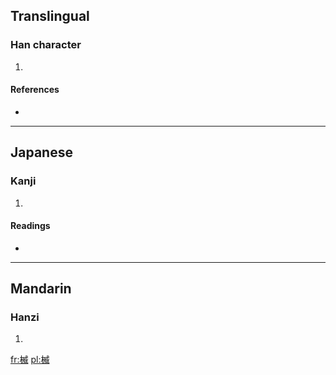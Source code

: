 ==Translingual==

===Han character===
{{Han char|rn=75|rad=木|as=09|sn=13|four=|canj=木戈竹女 (DIHV)}}

# {{defn|Han|sort=木09}}

====References====
* {{Han ref|kx=0541.140|dkj=15177|dj=0929.040|hdz=21246.010|uh=6972|ud=26994}}

----

==Japanese==

===Kanji===
{{ja-kanji|grade=|rs=木09}}

# {{defn|lang=ja|sort=木09}}

====Readings====
* {{ja-readings|on=[[い]] (i)|kun=[[おまる]] (omaru), [[おかわ]] (okawa), [[とい]] (toi)}}

----

==Mandarin==

===Hanzi===
{{cmn-hanzi|pin=[[jiē]] ([[jie1]]), [[wēi]] ([[wei1]])|wg=chieh<sup>1</sup>, wei<sup>1</sup>}}

# {{defn|lang=cmn|sort=木09}}

[[fr:楲]]
[[pl:楲]]